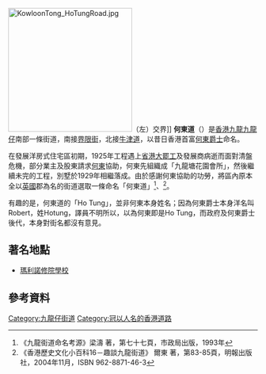 {{Infobox Hong Kong Road
|   中文街道名稱    = 何東道
|   英文街道名稱    = Ho Tung Road
|   圖片    = Image:Ho Tung Road (blue sky).jpg
|   圖片說明    = 
|   隸屬幹線     =  
|   路段總長度    = 0.4
|   車速限制    = 
|   行車線數量    = 2
|   所在地區    = [[九龍城區|九龍城區]]
|   起點    = [[界限街|界限街]]近[[瑪利諾修院學校|瑪利諾修院學校]]
|   終點    = [[蘭開夏道|蘭開夏道]]
|   道路命名日期    = 1939年4月28日
|   命名文件    =  
|   道路動工日期    =  
|   道路興建計劃    =  
|   道路舊名資料    =  
|   通車日期    =  
|   收費 =
}}
[[File:KowloonTong_HoTungRoad.jpg|250px]]（左）交界]]
'''何東道'''（{{lang-en|'''Ho Tung Road'''}}）是[[香港|香港]][[九龍|九龍]][[九龍仔|九龍仔]]南部一條街道，南接[[界限街|界限街]]，北接[[牛津道|牛津道]]，以昔日香港首富[[何東|何東]][[爵士|爵士]]命名。

在發展洋房式住宅區初期，1925年工程遇上[[省港大罷工|省港大罷工]]及發展商病逝而面對清盤危機，部分業主及股東請求[[何東|何東]]協助，何東先組織成「九龍塘花園會所」，然後繼續未完的工程，別墅於1929年相繼落成。由於感謝何東協助的功勞，將區內原本全以[[英國|英國]]郡為名的街道選取一條命名「何東道」<ref>《九龍街道命名考源》梁濤 著，第七十七頁，市政局出版，1993年</ref>、<ref>《香港歷史文化小百科16－趣談九龍街道》 爾東 著，第83-85頁，明報出版社，2004年11月，ISBN 962-8871-46-3</ref>。

有趣的是，何東道的「Ho Tung」，並非何東本身姓名；因為何東爵士本身洋名叫Robert，姓Hotung，譯員不明所以，以為何東即是Ho Tung，而政府及何東爵士後代，本身對街名都沒有意見。

== 著名地點 ==
* [[瑪利諾修院學校|瑪利諾修院學校]]

==參考資料==
<references />

{{九龍仔街道}}
{{HK-road-stub}}

[[Category:九龍仔街道|Category:九龍仔街道]]
[[Category:冠以人名的香港道路|Category:冠以人名的香港道路]]